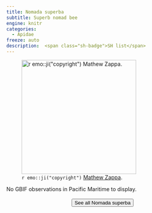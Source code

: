 ```yaml
---
title: Nomada superba
subtitle: Superb nomad bee
engine: knitr
categories:
  - Apidae
freeze: auto
description:  <span class="sh-badge">SH list</span>
---
```

![`r emo::ji("copyright")` [Mathew Zappa ](https://inaturalist.ca/photos/7630012).](https://inaturalist-open-data.s3.amazonaws.com/photos/7630012/large.jpg){height=300}



No GBIF observations in Pacific Maritime to display.
<br><br>
<center>


<a href="https://inaturalist.ca/observations?place_id=any&quality_grade=research&subview=map&taxon_id=1426381"><button type="button" class="btn btn-secondary">See all Nomada superba <i class="fa-solid fa-arrow-up-right-from-square"></i> </button></a>
</center>
